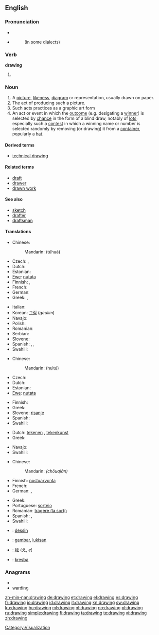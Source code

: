 ==English==

===Pronunciation===
{{wikipedia}}
* {{audio|en-us-drawing.ogg|Audio (US)}}
* {{IPA|/ˈdɹɑ.ɪŋ(g)/|/ˈdɹɔ.ɪŋ(g)/|/ˈdɹɑɹɪŋ(g)/|/ˈdɹɔɹɪŋ(g)/|lang=en}}
*: {{rhymes|ɔːɪŋ}}
*: {{rhymes|ɔːrɪŋ}} (in some dialects)

===Verb===
'''drawing'''

# {{present participle of|[[draw]]}}

===Noun===
{{en-noun}}

# A [[picture]], [[likeness]], [[diagram]] or representation, usually drawn on paper.
# The act of producing such a picture.
# Such acts practices as a graphic art form
# An act or event in which the [[outcome]] (e.g. desigating a [[winner]]) is selected by [[chance]] in the form of a blind draw, notably of [[lot]]s; especially such a [[contest]] in which a winning name or number is selected randomly by removing (or drawing) it from a [[container]], popularly a [[hat]].

====Derived terms====
* [[technical drawing]]

====Related terms====
* [[draft]]
* [[drawer]]
* [[drawn work]]

====See also====
* [[sketch]]
* [[drafter]]
* [[draftsman]]

====Translations====
{{trans-top|picture, likeness, diagram or representation}}
* Chinese:
*: Mandarin: {{zh-ts|[[圖]][[畫]]|[[图]][[画]]}} (túhuà)
* Czech: {{t-|cs|kresba|f}}, {{t-|cs|nákres|m}}
* Dutch: {{t+|nl|tekening}}
* Estonian: {{t+|et|joonistus}}
* [[Ewe]]: [[nutata]]
* Finnish: {{t-|fi|piirros}}, {{t+|fi|piirustus}}
* French: {{t+|fr|dessin|m}}
* German: {{t|de|Zeichnung|f}}
* Greek: {{t+|el|σχέδιο|n|tr=schédio}}, {{t|el|σχεδίασμα|n|tr=schedíasma}}
{{trans-mid}}
* Italian: {{t+|it|disegno|m}}
* Korean: [[그림]] (''geulim'')
* Navajo: {{tø|nv|naashchʼąąʼ}}
* Polish: {{t+|pl|rysunek|m}}
* Romanian: {{t-|ro|desen|n}}
* Serbian: {{t-|sr|crtež|m}}
* Slovene: {{t+|sl|risba|f}}
* Spanish: {{t+|es|dibujo|m}}, {{t-|es|esquema|m}}, {{t+|es|croquis|m}}
* Swahili: {{t+|sw|mchoro|xs=Swahili}}
{{trans-bottom}}

{{trans-top|act of producing a picture}}
* Chinese:
*: Mandarin: {{zh-ts|[[繪]][[圖]]|[[绘]][[图]]}} (huìtú)
* Czech: {{t-|cs|kresba|f}}
* Dutch: {{t+|nl|tekenen|n}}
* Estonian: {{t+|et|joonistamine}}
* [[Ewe]]: [[nutata]]
{{trans-mid}}
* Finnish: {{t-|fi|piirtäminen}}
* Greek: {{t|el|σχεδίαση|f|tr=σχεδίαση}}
* Slovene: [[risanje]] {{n}}
* Spanish: {{t+|es|dibujar}}
* Swahili: {{t+|sw|mchoro|xs=Swahili}}
{{trans-bottom}}

{{trans-top|graphic art form}}
* Dutch: [[tekenen]] {{n}}, [[tekenkunst]]
* Greek: {{t+|el|σχέδιο|n|tr=skhédio}}
{{trans-mid}}
* Navajo: {{tø|nv|naashchʼąąʼ}}
* Swahili: {{t+|sw|mchoro|xs=Swahili}}
{{trans-bottom}}

{{trans-top|action where the outcome is selected by chance using a draw}}
* Chinese:
*: Mandarin: {{zh-ts|[[抽]][[籤]]|[[抽]][[签]]}} ''(chōuqiān)''
* Finnish: [[nostoarvonta]]
* French: {{t+|fr|pige|f}}
* German: {{t|de|Auslosung|f}},  {{t+|de|Ziehung|f}}
{{trans-mid}}
* Greek: {{t|el|κλήρωση|f|tr=klírosi}}
* Portuguese: [[sorteio]] {{m}}
* Romanian: [[tragere (la sorţi)]] {{f}}
* Spanish: {{t-|es|sorteo|m}}, {{t-|es|rifa|f}}
* Swahili: {{t+|sw|mchoro|xs=Swahili}}
{{trans-bottom}}

{{checktrans-top}}
* {{ttbc|French}}: [[dessin]] {{m}}
* {{ttbc|Indonesian}}: [[gambar]], [[lukis|lukisan]]
{{checktrans-mid}}
* {{ttbc|Japanese}}: [[絵]] (え, ''e'')
* {{ttbc|Slovak}}: [[kresba]] {{f}}
{{checktrans-bottom}}

===Anagrams===
* {{alphagram|adginrw}}
* [[warding#English|warding]]

[[Category:Visualization]]

[[zh-min-nan:drawing]]
[[de:drawing]]
[[et:drawing]]
[[el:drawing]]
[[es:drawing]]
[[fr:drawing]]
[[io:drawing]]
[[id:drawing]]
[[it:drawing]]
[[kn:drawing]]
[[sw:drawing]]
[[ku:drawing]]
[[hu:drawing]]
[[ml:drawing]]
[[nl:drawing]]
[[no:drawing]]
[[pl:drawing]]
[[ru:drawing]]
[[simple:drawing]]
[[fi:drawing]]
[[ta:drawing]]
[[te:drawing]]
[[vi:drawing]]
[[zh:drawing]]